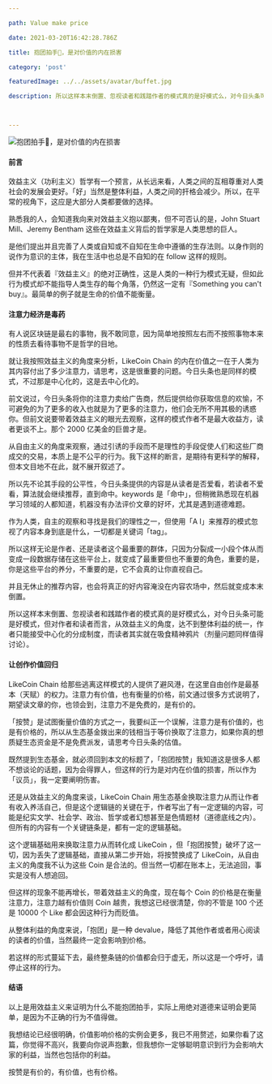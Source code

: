 ```yaml
---

path: Value make price

date: 2021-03-20T16:42:28.786Z

title: 抱团拍手👏，是对价值的内在损害

category: 'post'

featuredImage: ../../assets/avatar/buffet.jpg

description: 所以这样本末倒置、忽视读者和践踏作者的模式真的是好模式么，对今日头条可能是好模式，但对作者和读者而言，从效益主义的角度，达不到整体利益的统一，作者只能接受中心化的分成制度，而读者其实就在吸食精神鸦片（剂量问题同样值得讨论）。



---
```





![抱团拍手👏，是对价值的内在损害](../../assets/avatar/buffet.jpg "Give It five minutes")

#### 前言

效益主义（功利主义）哲学有一个预言，从长远来看，人类之间的互相尊重对人类社会的发展会更好。「好」当然是整体利益，人类之间的扞格会减少。所以，在平常的视角下，这应是大部分人类都要做的选择。

熟悉我的人，会知道我向来对效益主义抱以鄙夷，但不可否认的是，John Stuart Mill、Jeremy Bentham 这些在效益主义背后的哲学家是人类思想的巨人。

是他们提出并且完善了人类或自知或不自知在生命中遵循的生存法则。以身作则的说作为意识的主体，我在生活中也总是不自知的在 follow 这样的规则。

但并不代表着『效益主义』的绝对正确性，这是人类的一种行为模式无疑，但如此行为模式却不能指导人类生存的每个角落，仍然这一定有『Something you can't buy』。最简单的例子就是生命的价值不能衡量。

#### 注意力经济是毒药

有人说区块链是最右的事物，我不敢同意，因为简单地按照左右而不按照事物本来的性质去看待事物不是哲学的目地。

就让我按照效益主义的角度来分析，LikeCoin Chain 的内在价值之一在于人类为其内容付出了多少注意力，请思考，这是很重要的问题。今日头条也是同样的模式，不过那是中心化的，这是去中心化的。

前文说过，今日头条将你的注意力卖给广告商，然后提供给你获取信息的欢愉，不可避免的为了更多的收入也就是为了更多的注意力，他们会无所不用其极的诱惑你。但前文说要带着效益主义的眼光去观察，这样的模式作者不是最大收益方，读者更谈不上。那个 2000 亿美金的巨兽才是。

从自由主义的角度来观察，通过引诱的手段而不是理性的手段促使人们和这些厂商成交的交易，本质上是不公平的行为。我下这样的断言，是期待有更科学的解释，但本文目地不在此，就不展开叙述了。

所以先不论其手段的公平性，今日头条提供的内容是从读者是否爱看，若读者不爱看，算法就会继续推荐，直到命中。keywords 是「命中」，但稍微熟悉现在机器学习领域的人都知道，机器没有办法评价文章的好坏，尤其是遇到道德难题。

作为人类，自主的观察和寻找是我们的理性之一，但使用「A I」来推荐的模式忽视了内容本身到底是什么，一切都是关键词「tag」。

所以这样无论是作者、还是读者这个最重要的群体，只因为分裂成一小段个体从而变成一段数据存储在这些平台上，就变成了最重要但也不重要的角色，重要的是，你是这些平台的养分，不重要的是，它不会真的让你直视自己。

并且无休止的推荐内容，也会将真正的好内容淹没在内容农场中，然后就变成本末倒置。

所以这样本末倒置、忽视读者和践踏作者的模式真的是好模式么，对今日头条可能是好模式，但对作者和读者而言，从效益主义的角度，达不到整体利益的统一，作者只能接受中心化的分成制度，而读者其实就在吸食精神鸦片（剂量问题同样值得讨论）。

#### 让创作价值回归

LikeCoin Chain 给那些逃离这样模式的人提供了避风港，在这里自由创作是最基本（天赋）的权力。注意力有价值，也有衡量的价格，前文通过很多方式说明了，期望读文章的你，也领会到，注意力不是免费的，是有价的。

「按赞」是试图衡量价值的方式之一，我要纠正一个误解，注意力是有价值的，也是有价格的，所以从生态基金拨出来的钱相当于等价换取了注意力，如果你真的想质疑生态资金是不是免费派发，请思考今日头条的估值。

既然提到生态基金，就必须回到本文的标题了，「抱团按赞」我知道这是很多人都不想谈论的话题，因为会得罪人，但这样的行为是对内在价值的损害，所以作为「议员」，我一定要阐明伤害。

还是从效益主义的角度来谈，LikeCoin Chain 用生态基金换取注意力从而让作者有收入养活自己，但是这个逻辑链的关键在于，作者写出了有一定逻辑的内容，可能是纪实文学、社会学、政治、哲学或者幻想甚至是色情题材（道德底线之内）。但所有的内容有一个关键链条是，都有一定的逻辑基础。

这个逻辑基础用来换取注意力从而转化成 LikeCoin ，但「抱团按赞」破坏了这一切，因为丢失了逻辑基础，直接从第二步开始，将按赞换成了 LikeCoin，从自由主义的角度我不认为这些 Coin 是合法的。但当然一切都在账本上，无法追回，事实是没有人想追回。

但这样的现象不能再增长，带着效益主义的角度，现在每个 Coin 的价格是在衡量注意力，注意力越有价值则 Coin 越贵，我想这已经很清楚，你的不管是 100 个还是 10000 个 Like 都会因这种行为而贬值。

从整体利益的角度来说，「抱团」是一种 devalue，降低了其他作者或者用心阅读的读者的价值，当然最终一定会影响到价格。

若这样的形式蔓延下去，最终整条链的价值都会归于虚无，所以这是一个呼吁，请停止这样的行为。

#### 结语

以上是用效益主义来证明为什么不能抱团拍手，实际上用绝对道德来证明会更简单，是因为不正确的行为不值得做。

我想结论已经很明确，价值影响价格的实例会更多，我已不用赘述，如果你看了这篇，你觉得不高兴，我要向你说声抱歉，但我想你一定够聪明意识到行为会影响大家的利益，当然也包括你的利益。

按赞是有价的，有价值，也有价格。
